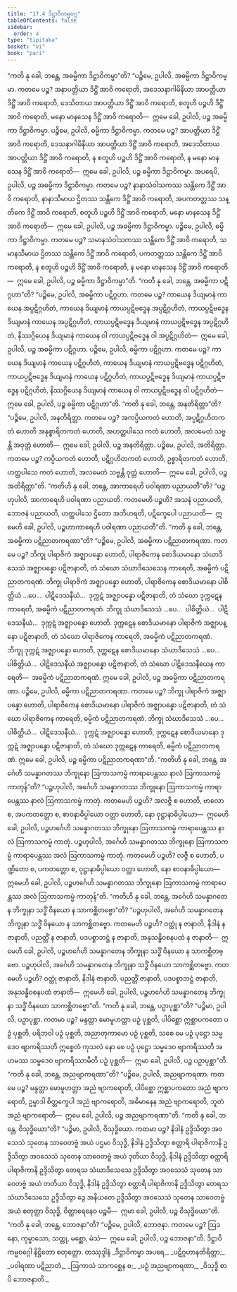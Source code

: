 ```yaml
---
title: "17.4 ဒိဋ္ဌာဝိကမ္မဝဂ္ဂ"
tableOfContents: false
sidebar:
  order: 4
type: "tipitaka"
basket: "vi"
book: "pari"
---
```



<DynamicBreadcrumb />

<Division number="425" book="pari" e="ch" v="5" p="324">

<Paragraph number="1992" book="pari">
“ကတိ နု ခေါ, ဘန္တေ, အဓမ္မိကာ ဒိဋ္ဌာဝိကမ္မာ”တိ?
</Paragraph>

<Paragraph number="1993" book="pari">
“ပဉ္စိမေ, ဥပါလိ, အဓမ္မိကာ ဒိဋ္ဌာဝိကမ္မာ. ကတမေ ပဉ္စ? အနာပတ္တိယာ ဒိဋ္ဌိံ အာဝိ ကရောတိ, အဒေသနာဂါမိနိယာ အာပတ္တိယာ ဒိဋ္ဌိံ အာဝိ ကရောတိ, ဒေသိတာယ အာပတ္တိယာ ဒိဋ္ဌိံ အာဝိ ကရောတိ, စတူဟိ ပဉ္စဟိ ဒိဋ္ဌိံ အာဝိ ကရောတိ, မနော မာနသေန ဒိဋ္ဌိံ အာဝိ ကရောတိ—  ဣမေ ခေါ, ဥပါလိ, ပဉ္စ အဓမ္မိကာ ဒိဋ္ဌာဝိကမ္မာ.
</Paragraph>

<Paragraph number="1994" book="pari">
ပဉ္စိမေ, ဥပါလိ, ဓမ္မိကာ ဒိဋ္ဌာဝိကမ္မာ. ကတမေ ပဉ္စ? အာပတ္တိယာ ဒိဋ္ဌိံ အာဝိ ကရောတိ, ဒေသနာဂါမိနိယာ အာပတ္တိယာ ဒိဋ္ဌိံ အာဝိ ကရောတိ, အဒေသိတာယ အာပတ္တိယာ ဒိဋ္ဌိံ အာဝိ ကရောတိ, န စတူဟိ ပဉ္စဟိ ဒိဋ္ဌိံ အာဝိ ကရောတိ, န မနော မာနသေန ဒိဋ္ဌိံ အာဝိ ကရောတိ—  ဣမေ ခေါ, ဥပါလိ, ပဉ္စ ဓမ္မိကာ ဒိဋ္ဌာဝိကမ္မာ.
</Paragraph>

<Paragraph number="1995" book="pari">
အပရေပိ, ဥပါလိ, ပဉ္စ အဓမ္မိကာ ဒိဋ္ဌာဝိကမ္မာ. ကတမေ ပဉ္စ? နာနာသံဝါသကဿ သန္တိကေ ဒိဋ္ဌိံ အာဝိ ကရောတိ, နာနာသီမာယ ဌိတဿ သန္တိကေ ဒိဋ္ဌိံ အာဝိ ကရောတိ, အပကတတ္တဿ သန္တိကေ ဒိဋ္ဌိံ အာဝိ ကရောတိ, စတူဟိ ပဉ္စဟိ ဒိဋ္ဌိံ အာဝိ ကရောတိ, မနော မာနသေန ဒိဋ္ဌိံ အာဝိ ကရောတိ—  ဣမေ ခေါ, ဥပါလိ, ပဉ္စ အဓမ္မိကာ ဒိဋ္ဌာဝိကမ္မာ.
</Paragraph>

<Paragraph number="1996" book="pari">
ပဉ္စိမေ, ဥပါလိ, ဓမ္မိကာ ဒိဋ္ဌာဝိကမ္မာ. ကတမေ ပဉ္စ? သမာနသံဝါသကဿ သန္တိကေ ဒိဋ္ဌိံ အာဝိ ကရောတိ, သမာနသီမာယ ဌိတဿ သန္တိကေ ဒိဋ္ဌိံ အာဝိ ကရောတိ, ပကတတ္တဿ သန္တိကေ ဒိဋ္ဌိံ အာဝိ ကရောတိ, န စတူဟိ ပဉ္စဟိ ဒိဋ္ဌိံ အာဝိ ကရောတိ, န မနော မာနသေန ဒိဋ္ဌိံ အာဝိ ကရောတိ—  ဣမေ ခေါ, ဥပါလိ, ပဉ္စ ဓမ္မိကာ ဒိဋ္ဌာဝိကမ္မာ”တိ.
</Paragraph>

</Division>
<Division number="426" book="pari" e="ch" v="5" p="325">

<Paragraph number="1997" book="pari">
“ကတိ နု ခေါ, ဘန္တေ, အဓမ္မိကာ ပဋိဂ္ဂဟာ”တိ?
</Paragraph>

<Paragraph number="1998" book="pari">
“ပဉ္စိမေ, ဥပါလိ, အဓမ္မိကာ ပဋိဂ္ဂဟာ. ကတမေ ပဉ္စ? ကာယေန ဒိယျမာနံ ကာယေန အပ္ပဋိဂ္ဂဟိတံ, ကာယေန ဒိယျမာနံ ကာယပ္ပဋိဗဒ္ဓေန အပ္ပဋိဂ္ဂဟိတံ, ကာယပ္ပဋိဗဒ္ဓေန ဒိယျမာနံ ကာယေန အပ္ပဋိဂ္ဂဟိတံ, ကာယပ္ပဋိဗဒ္ဓေန ဒိယျမာနံ ကာယပ္ပဋိဗဒ္ဓေန အပ္ပဋိဂ္ဂဟိတံ, နိဿဂ္ဂိယေန ဒိယျမာနံ ကာယေန ဝါ ကာယပ္ပဋိဗဒ္ဓေန ဝါ အပ္ပဋိဂ္ဂဟိတံ—  ဣမေ ခေါ, ဥပါလိ, ပဉ္စ အဓမ္မိကာ ပဋိဂ္ဂဟာ.
</Paragraph>

<Paragraph number="1999" book="pari">
ပဉ္စိမေ, ဥပါလိ, ဓမ္မိကာ ပဋိဂ္ဂဟာ. ကတမေ ပဉ္စ? ကာယေန ဒိယျမာနံ ကာယေန ပဋိဂ္ဂဟိတံ, ကာယေန ဒိယျမာနံ ကာယပ္ပဋိဗဒ္ဓေန ပဋိဂ္ဂဟိတံ, ကာယပ္ပဋိဗဒ္ဓေန ဒိယျမာနံ ကာယေန ပဋိဂ္ဂဟိတံ, ကာယပ္ပဋိဗဒ္ဓေန ဒိယျမာနံ ကာယပ္ပဋိဗဒ္ဓေန ပဋိဂ္ဂဟိတံ, နိဿဂ္ဂိယေန ဒိယျမာနံ ကာယေန ဝါ ကာယပ္ပဋိဗဒ္ဓေန ဝါ ပဋိဂ္ဂဟိတံ—  ဣမေ ခေါ, ဥပါလိ, ပဉ္စ ဓမ္မိကာ ပဋိဂ္ဂဟာ”တိ.
</Paragraph>

</Division>
<Division number="427" book="pari" e="ch" v="5" p="325">

<Paragraph number="2000" book="pari">
“ကတိ နု ခေါ, ဘန္တေ, အနတိရိတ္တာ”တိ?
</Paragraph>

<Paragraph number="2001" book="pari">
“ပဉ္စိမေ, ဥပါလိ, အနတိရိတ္တာ. ကတမေ ပဉ္စ? အကပ္ပိယကတံ ဟောတိ, အပ္ပဋိဂ္ဂဟိတကတံ ဟောတိ အနုစ္စာရိတကတံ ဟောတိ, အဟတ္ထပါသေ ကတံ ဟောတိ, အလမေတံ သဗ္ဗန္တိ အဝုတ္တံ ဟောတိ—  ဣမေ ခေါ, ဥပါလိ, ပဉ္စ အနတိရိတ္တာ.
</Paragraph>

<Paragraph number="2002" book="pari">
ပဉ္စိမေ, ဥပါလိ, အတိရိတ္တာ. ကတမေ ပဉ္စ? ကပ္ပိယကတံ ဟောတိ, ပဋိဂ္ဂဟိတကတံ ဟောတိ, ဥစ္စာရိတကတံ ဟောတိ, ဟတ္ထပါသေ ကတံ ဟောတိ, အလမေတံ သဗ္ဗန္တိ ဝုတ္တံ ဟောတိ—  ဣမေ ခေါ, ဥပါလိ, ပဉ္စ အတိရိတ္တာ”တိ.
</Paragraph>

</Division>
<Division number="428" book="pari" e="ch" v="5" p="326">

<Paragraph number="2003" book="pari">
“ကတိဟိ နု ခေါ, ဘန္တေ, အာကာရေဟိ ပဝါရဏာ ပညာယတီ”တိ?
</Paragraph>

<Paragraph number="2004" book="pari">
“ပဉ္စဟုပါလိ, အာကာရေဟိ ပဝါရဏာ ပညာယတိ. ကတမေဟိ ပဉ္စဟိ? အသနံ ပညာယတိ, ဘောဇနံ ပညာယတိ, ဟတ္ထပါသေ ဌိတော အဘိဟရတိ, ပဋိက္ခေပေါ ပညာယတိ—  ဣမေဟိ ခေါ, ဥပါလိ, ပဉ္စဟာကာရေဟိ ပဝါရဏာ ပညာယတီ”တိ.
</Paragraph>

</Division>
<Division number="429" book="pari" e="ch" v="5" p="326">

<Paragraph number="2005" book="pari">
“ကတိ နု ခေါ, ဘန္တေ, အဓမ္မိကာ ပဋိညာတကရဏာ”တိ?
</Paragraph>

<Paragraph number="2006" book="pari">
“ပဉ္စိမေ, ဥပါလိ, အဓမ္မိကာ ပဋိညာတကရဏာ. ကတမေ ပဉ္စ? ဘိက္ခု ပါရာဇိကံ အဇ္ဈာပန္နော ဟောတိ, ပါရာဇိကေန စောဒိယမာနော သံဃာဒိသေသံ အဇ္ဈာပန္နော ပဋိဇာနာတိ, တံ သံဃော သံဃာဒိသေသေန ကာရေတိ, အဓမ္မိကံ ပဋိညာတကရဏံ. ဘိက္ခု ပါရာဇိကံ အဇ္ဈာပန္နော ဟောတိ, ပါရာဇိကေန စောဒိယမာနော ပါစိတ္တိယံ …ပေ…  ပါဋိဒေသနီယံ…  ဒုက္ကဋံ အဇ္ဈာပန္နော ပဋိဇာနာတိ, တံ သံဃော ဒုက္ကဋေန ကာရေတိ, အဓမ္မိကံ ပဋိညာတကရဏံ. ဘိက္ခု သံဃာဒိသေသံ …ပေ…  ပါစိတ္တိယံ…  ပါဋိဒေသနီယံ…  ဒုက္ကဋံ အဇ္ဈာပန္နော ဟောတိ. ဒုက္ကဋေန စောဒိယမာနော ပါရာဇိကံ အဇ္ဈာပန္နော ပဋိဇာနာတိ, တံ သံဃော ပါရာဇိကေန ကာရေတိ, အဓမ္မိကံ ပဋိညာတကရဏံ. ဘိက္ခု ဒုက္ကဋံ အဇ္ဈာပန္နော ဟောတိ, ဒုက္ကဋေန စောဒိယမာနော သံဃာဒိသေသံ …ပေ…  ပါစိတ္တိယံ…  ပါဋိဒေသနီယံ အဇ္ဈာပန္နော ပဋိဇာနာတိ, တံ သံဃော ပါဋိဒေသနီယေန ကာရေတိ—  အဓမ္မိကံ ပဋိညာတကရဏံ. ဣမေ ခေါ, ဥပါလိ, ပဉ္စ အဓမ္မိကာ ပဋိညာတကရဏာ.
</Paragraph>

<Paragraph number="2007" book="pari">
ပဉ္စိမေ, ဥပါလိ, ဓမ္မိကာ ပဋိညာတကရဏာ. ကတမေ ပဉ္စ? ဘိက္ခု ပါရာဇိကံ အဇ္ဈာပန္နော ဟောတိ, ပါရာဇိကေန စောဒိယမာနော ပါရာဇိကံ အဇ္ဈာပန္နော ပဋိဇာနာတိ, တံ သံဃော ပါရာဇိကေန ကာရေတိ, ဓမ္မိကံ ပဋိညာတကရဏံ. ဘိက္ခု သံဃာဒိသေသံ …ပေ…  ပါစိတ္တိယံ…  ပါဋိဒေသနီယံ…  ဒုက္ကဋံ အဇ္ဈာပန္နော ဟောတိ, ဒုက္ကဋေန စောဒိယမာနော ဒုက္ကဋံ အဇ္ဈာပန္နော ပဋိဇာနာတိ, တံ သံဃော ဒုက္ကဋေန ကာရေတိ, ဓမ္မိကံ ပဋိညာတကရဏံ. ဣမေ ခေါ, ဥပါလိ, ပဉ္စ ဓမ္မိကာ ပဋိညာတကရဏာ”တိ.
</Paragraph>

</Division>
<Division number="430" book="pari" e="ch" v="5" p="326">

<Paragraph number="2008" book="pari">
“ကတိဟိ နု ခေါ, ဘန္တေ, အင်္ဂေဟိ သမန္နာဂတဿ ဘိက္ခုနော ဩကာသကမ္မံ ကာရာပေန္တဿ နာလံ ဩကာသကမ္မံ ကာတုန်”တိ?
</Paragraph>

<Paragraph number="2009" book="pari">
“ပဉ္စဟုပါလိ, အင်္ဂေဟိ သမန္နာဂတဿ ဘိက္ခုနော ဩကာသကမ္မံ ကာရာပေန္တဿ နာလံ ဩကာသကမ္မံ ကာတုံ. ကတမေဟိ ပဉ္စဟိ? အလဇ္ဇီ စ ဟောတိ, ဗာလော စ, အပကတတ္တော စ, စာဝနာဓိပ္ပါယော ဝတ္တာ ဟောတိ, နော ဝုဋ္ဌာနာဓိပ္ပါယော—  ဣမေဟိ ခေါ, ဥပါလိ, ပဉ္စဟင်္ဂေဟိ သမန္နာဂတဿ ဘိက္ခုနော ဩကာသကမ္မံ ကာရာပေန္တဿ နာလံ ဩကာသကမ္မံ ကာတုံ.
</Paragraph>

<Paragraph number="2010" book="pari">
ပဉ္စဟုပါလိ, အင်္ဂေဟိ သမန္နာဂတဿ ဘိက္ခုနော ဩကာသကမ္မံ ကာရာပေန္တဿ အလံ ဩကာသကမ္မံ ကာတုံ. ကတမေဟိ ပဉ္စဟိ? လဇ္ဇီ စ ဟောတိ, ပဏ္ဍိတော စ, ပကတတ္တော စ, ဝုဋ္ဌာနာဓိပ္ပါယော ဝတ္တာ ဟောတိ, နော စာဝနာဓိပ္ပါယော—  ဣမေဟိ ခေါ, ဥပါလိ, ပဉ္စဟင်္ဂေဟိ သမန္နာဂတဿ ဘိက္ခုနော ဩကာသကမ္မံ ကာရာပေန္တဿ အလံ ဩကာသကမ္မံ ကာတုန်”တိ.
</Paragraph>

</Division>
<Division number="431" book="pari" e="ch" v="5" p="327">

<Paragraph number="2011" book="pari">
“ကတိဟိ နု ခေါ, ဘန္တေ, အင်္ဂေဟိ သမန္နာဂတေန ဘိက္ခုနာ သဒ္ဓိံ ဝိနယော န သာကစ္ဆိတဗ္ဗော”တိ?
</Paragraph>

<Paragraph number="2012" book="pari">
“ပဉ္စဟုပါလိ, အင်္ဂေဟိ သမန္နာဂတေန ဘိက္ခုနာ သဒ္ဓိံ ဝိနယော န သာကစ္ဆိတဗ္ဗော. ကတမေဟိ ပဉ္စဟိ? ဝတ္ထုံ န ဇာနာတိ, နိဒါနံ န ဇာနာတိ, ပညတ္တိံ န ဇာနာတိ, ပဒပစ္စာဘဋ္ဌံ န ဇာနာတိ, အနုသန္ဓိဝစနပထံ န ဇာနာတိ—  ဣမေဟိ ခေါ, ဥပါလိ, ပဉ္စဟင်္ဂေဟိ သမန္နာဂတေန ဘိက္ခုနာ သဒ္ဓိံ ဝိနယော န သာကစ္ဆိတဗ္ဗော.
</Paragraph>

<Paragraph number="2013" book="pari">
ပဉ္စဟုပါလိ, အင်္ဂေဟိ သမန္နာဂတေန ဘိက္ခုနာ သဒ္ဓိံ ဝိနယော သာကစ္ဆိတဗ္ဗော. ကတမေဟိ ပဉ္စဟိ? ဝတ္ထုံ ဇာနာတိ, နိဒါနံ ဇာနာတိ, ပညတ္တိံ ဇာနာတိ, ပဒပစ္စာဘဋ္ဌံ ဇာနာတိ, အနုသန္ဓိဝစနပထံ ဇာနာတိ—  ဣမေဟိ ခေါ, ဥပါလိ, ပဉ္စဟင်္ဂေဟိ သမန္နာဂတေန ဘိက္ခုနာ သဒ္ဓိံ ဝိနယော သာကစ္ဆိတဗ္ဗော”တိ.
</Paragraph>

</Division>
<Division number="432" book="pari" e="ch" v="5" p="327">

<Paragraph number="2014" book="pari">
“ကတိ နု ခေါ, ဘန္တေ, ပဉှာပုစ္ဆာ”တိ?
</Paragraph>

<Paragraph number="2015" book="pari">
“ပဉ္စိမာ, ဥပါလိ, ပဉှာပုစ္ဆာ. ကတမာ ပဉ္စ? မန္ဒတ္တာ မောမူဟတ္တာ ပဉှံ ပုစ္ဆတိ, ပါပိစ္ဆော ဣစ္ဆာပကတော ပဉှံ ပုစ္ဆတိ, ပရိဘဝါ ပဉှံ ပုစ္ဆတိ, အညာတုကာမော ပဉှံ ပုစ္ဆတိ, သစေ မေ ပဉှံ ပုဋ္ဌော သမ္မဒေဝ ဗျာကရိဿတိ ဣစ္စေတံ ကုသလံ နော စေ ပဉှံ ပုဋ္ဌော သမ္မဒေဝ ဗျာကရိဿတိ အဟမဿ သမ္မဒေဝ ဗျာကရိဿာမီတိ ပဉှံ ပုစ္ဆတိ—  ဣမာ ခေါ, ဥပါလိ, ပဉ္စ ပဉှာပုစ္ဆာ”တိ.
</Paragraph>

</Division>
<Division number="433" book="pari" e="ch" v="5" p="327">

<Paragraph number="2016" book="pari">
“ကတိ နု ခေါ, ဘန္တေ, အညဗျာကရဏာ”တိ?
</Paragraph>

<Paragraph number="2017" book="pari">
“ပဉ္စိမေ, ဥပါလိ, အညဗျာကရဏာ. ကတမေ ပဉ္စ? မန္ဒတ္တာ မောမူဟတ္တာ အညံ ဗျာကရောတိ, ပါပိစ္ဆော ဣစ္ဆာပကတော အညံ ဗျာကရောတိ, ဥမ္မာဒါ စိတ္တက္ခေပါ အညံ ဗျာကရောတိ, အဓိမာနေန အညံ ဗျာကရောတိ, ဘူတံ အညံ ဗျာကရောတိ—  ဣမေ ခေါ, ဥပါလိ, ပဉ္စ အညဗျာကရဏာ”တိ.
</Paragraph>

</Division>
<Division number="434" book="pari" e="ch" v="5" p="328">

<Paragraph number="2018" book="pari">
“ကတိ နု ခေါ, ဘန္တေ, ဝိသုဒ္ဓိယော”တိ?
</Paragraph>

<Paragraph number="2019" book="pari">
“ပဉ္စိမာ, ဥပါလိ, ဝိသုဒ္ဓိယော. ကတမာ ပဉ္စ? နိဒါနံ ဥဒ္ဒိသိတွာ အဝသေသံ သုတေန သာဝေတဗ္ဗံ အယံ ပဌမာ ဝိသုဒ္ဓိ, နိဒါနံ ဥဒ္ဒိသိတွာ စတ္တာရိ ပါရာဇိကာနိ ဥဒ္ဒိသိတွာ အဝသေသံ သုတေန သာဝေတဗ္ဗံ အယံ ဒုတိယာ ဝိသုဒ္ဓိ, နိဒါနံ ဥဒ္ဒိသိတွာ စတ္တာရိ ပါရာဇိကာနိ ဥဒ္ဒိသိတွာ တေရသ သံဃာဒိသေသေ ဥဒ္ဒိသိတွာ အဝသေသံ သုတေန သာဝေတဗ္ဗံ အယံ တတိယာ ဝိသုဒ္ဓိ, နိဒါနံ ဥဒ္ဒိသိတွာ စတ္တာရိ ပါရာဇိကာနိ ဥဒ္ဒိသိတွာ တေရသ သံဃာဒိသေသေ ဥဒ္ဒိသိတွာ ဒွေ အနိယတေ ဥဒ္ဒိသိတွာ အဝသေသံ သုတေန သာဝေတဗ္ဗံ အယံ စတုတ္ထာ ဝိသုဒ္ဓိ, ဝိတ္ထာရေနေဝ ပဉ္စမီ—  ဣမာ ခေါ, ဥပါလိ, ပဉ္စ ဝိသုဒ္ဓိယော”တိ.
</Paragraph>

</Division>
<Division number="435" book="pari" e="ch" v="5" p="328">

<Paragraph number="2020" book="pari">
“ကတိ နု ခေါ, ဘန္တေ, ဘောဇနာ”တိ?
</Paragraph>

<Paragraph number="2021" book="pari">
“ပဉ္စိမေ, ဥပါလိ, ဘောဇနာ. ကတမေ ပဉ္စ? ဩဒနော, ကုမ္မာသော, သတ္တု, မစ္ဆော, မံသံ—  ဣမေ ခေါ, ဥပါလိ, ပဉ္စ ဘောဇနာ”တိ.

</Paragraph>
</Division>

<Paragraph number="2022" type="center" book="pari">
ဒိဋ္ဌာဝိကမ္မဝဂ္ဂေါ နိဋ္ဌိတော စတုတ္ထော.



</Paragraph>

<Paragraph number="2023" type="center" book="pari">
တဿုဒ္ဒါနံ


</Paragraph>

<Paragraph number="2024" type="verses" book="pari">
_ဒိဋ္ဌာဝိကမ္မာ အပရေ,_  
_ပဋိဂ္ဂဟာနတိရိတ္တာ;_  
_ပဝါရဏာ ပဋိညာတံ,_  
_ဩကာသံ သာကစ္ဆေန စ;_  
_ပဉှံ အညဗျာကရဏာ,_  
_ဝိသုဒ္ဓိ စာပိ ဘောဇနာတိ._
</Paragraph>